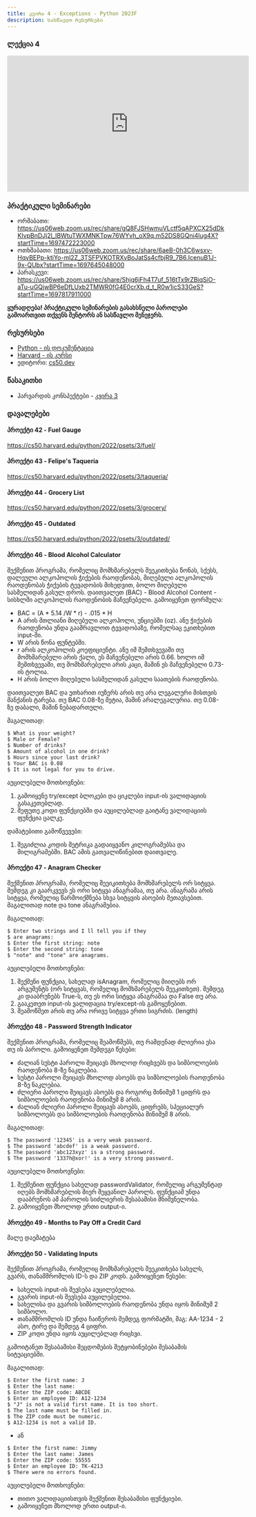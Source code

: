 ```yaml
---
title: კვირა 4 - Exceptions - Python 2023F
description: სასწავლო რესურსები
---
```


### ლექცია 4
<iframe width="560" height="315" src="https://www.youtube.com/embed/vZrYLfCXSFk" title="YouTube video player" frameborder="0" allow="accelerometer; autoplay; clipboard-write; encrypted-media; gyroscope; picture-in-picture; web-share" allowfullscreen></iframe>


### პრაქტიკული სემინარები
- ორშაბათი: https://us06web.zoom.us/rec/share/gQ8FJSHwmuVLctf5qAPXCX25dDkKIvpBnDJj2l_IBWtuTWXMNKTpw76WYvh_oX9q.m52DS8GQni4lug4X?startTime=1697472223000
- ოთხშაბათი: https://us06web.zoom.us/rec/share/6aeB-0h3C6wsxv-HqvBEPp-ktiYo-ml2Z_3TSFPVKOTRXvBoJatSs4cfbjR9_7B6.IcenuB1J-9x-QUbx?startTime=1697645048000
- პარასკევი: https://us06web.zoom.us/rec/share/Shjq6jFh4T7uf_516tTx9rZBiqSiO-aTu-uGQjwBP6eDfLUxb2TMWR0fG4E0crXb.d_t_R0w1icS33GeS?startTime=1697817911000

**ყურადღება! პრაქტიკული სემინარების გასახსნელი პაროლები გამოართვით თქვენს მენტორს ან სასწავლო მენეჯერს.**

### რესურსები
- [Python - ის დოკუმენტაცია](https://docs.python.org/3/library/)
- [Harvard - ის კურსი](https://cs50.harvard.edu/python/2022/)
- ედიტორი: [cs50.dev](https://cs50.dev/)

### წასაკითხი
- ჰარვარდის კონსპექტები - [კვირა 3](https://cs50.harvard.edu/python/2022/notes/3/)

### დავალებები

#### პროექტი 42 - Fuel Gauge
https://cs50.harvard.edu/python/2022/psets/3/fuel/

#### პროექტი 43 - Felipe's Taqueria
https://cs50.harvard.edu/python/2022/psets/3/taqueria/

#### პროექტი 44 - Grocery List
https://cs50.harvard.edu/python/2022/psets/3/grocery/

#### პროექტი 45 - Outdated
https://cs50.harvard.edu/python/2022/psets/3/outdated/

#### პროექტი 46 - Blood Alcohol Calculator

შექმენით პროგრამა, რომელიც მომხმარებელს შეეკითხება წონას, სქესს, დალეული ალკოჰოლის ჭიქების რაოდენობას,
მიღებული ალკოჰოლის რაოდენობას ჭიქების ტევადობის მიხედვით, ბოლო მიღებული სასმელიდან გასულ დროს.
დაითვალეთ (BAC) - Blood Alcohol Content - სისხლში ალკოჰოლის რაოდენობის მაჩვენებელი.
გამოიყენეთ ფორმულა:
- BAC = (A * 5.14 /W * r) - .015 * H
- A არის მთლიანი მიღებული ალკოჰოლი, უნციებში (oz). ანუ ჭიქების რაოდენობა უნდა გაამრავლოთ ტევადობაზე, რომელსაც ეკითხებით input-ში.
- W არის წონა ფუნტებში.
- r არის ალკოჰოლის კოეფიციენტი. ანუ იმ შემთხვევაში თუ მომხმარებელი არის ქალი, ეს მაჩვენებელი არის 0.66. ხოლო იმ შემთხვევაში, თუ მომხმარებელი არის კაცი, მაშინ ეს მაჩვენებელი 0.73-ის ტოლია.
- H არის ბოლო მიღებული სასმელიდან გასული საათების რაოდენობა.

დაითვალეთ BAC და უთხარით იუზერს არის თუ არა ლეგალური მისთვის მანქანის ტარება. თუ BAC 0.08-ზე მეტია, მაშინ არალეგალურია. თუ 0.08-ზე დაბალი, მაშინ ნებადართული.


მაგალითად:
```shell
$ What is your weight?
$ Male or Female? 
$ Number of drinks?
$ Amount of alcohol in one drink? 
$ Hours since your last drink? 
$ Your BAC is 0.08
$ It is not legal for you to drive.
```

აუცილებელი მოთხოვნები:
1. გამოიყენე try/except ბლოკები და ციკლები input-ის ვალიდაციის გასაკეთებლად.
1. შეფუთე კოდი ფუნქციებში და აუცილებლად გაიტანე ვალიდაციის ფუნქცია ცალკე.

დამატებითი გამოწვევები:
1. შეგიძლია კოდის მეტრიკა გადაიყვანო კილოგრამებსა და მილიგრამებში. BAC ამის გათვალიწინებით დაითვალე.

#### პროექტი 47 - Anagram Checker
შექმენით პროგრამა, რომელიც შეეიკითხება მომხმარებელს ორ სიტყვა. შემდეგ კი გაარკვევს ეს ორი სიტყვა ანაგრამაა, თუ არა.
ანაგრამა არის სიტყვა, რომელიც წარმოიქმნება სხვა სიტყვის ასოების შეთავსებით. მაგალითად note და tone ანაგრამებია.

მაგალითად:
```shell
$ Enter two strings and I ll tell you if they
$ are anagrams:
$ Enter the first string: note
$ Enter the second string: tone
$ "note" and "tone" are anagrams.
```

აუცილებელი მოთხოვნები:
1. შექმენი ფუნქცია, სახელად isAnagram, რომელიც მიიღებს ორ არგუმენტს (ორ სიტყვას, რომელიც მომხმარებელს შეეკითხეთ). შემდეგ კი დააბრუნებს True-ს, თუ ეს ორი სიტყვა ანაგრამაა და False თუ არა. 
1. გააკეთეთ input-ის ვალიდაცია try/except-ის გამოყენებით.
1. შეამოწმეთ არის თუ არა ორივე სიტყვა ერთი სიგრძის. (length)

#### პროექტი 48 - Password Strength Indicator
შექმენით პროგრამა, რომელიც შეამოწმებს, თუ რამდენად ძლიერია ესა თუ ის პაროლი. გამოიყენეთ შემდეგი წესები:
- ძალიან სუსტი პაროლი შეიცავს მხოლოდ რიცხვებს და სიმბოლოების რაოდენობა 8-ზე ნაკლებია.
- სუსტი პაროლი შეიცავს მხოლოდ ასოებს და სიმბოლოების რაოდენობა 8-ზე ნაკლებია.
- ძლიერი პაროლი შეიცავს ასოებს და როგორც მინიმუმ 1 ციფრს და სიმბოლოების რაოდენობა მინიმუმ 8 არის.
- ძალიან ძლიერი პაროლი შეიცავს ასოებს, ციფრებს, სპეციალურ სიმბოლოებს და სიმბოლოების რაოდენობა მინიმუმ 8 არის.

მაგალითად:
```shell
$ The password '12345' is a very weak password.
$ The password 'abcdef' is a weak password.
$ The password 'abc123xyz' is a strong password.
$ The password '1337h@xor!' is a very strong password.
```

აუცილებელი მოთხოვნები:
1. შექმენით ფუნქცია სახელად passwordValidator, რომელიც არგუმენტად იღებს მომხმარებლის მიერ შეყვანილ პაროლს. ფუნქციამ უნდა დააბრუნოს ამ პაროლის სიძლიერის შესაბამისი მნიშვნელობა.
1. გამოიყენეთ მხოლოდ ერთი output-ი.


#### პროექტი 49 - Months to Pay Off a Credit Card
მალე დაემატება

#### პროექტი 50 - Validating Inputs
შექმენით პროგრამა, რომელიც მომხმარებელს შეეკითხება სახელს, გვარს, თანამშრომლის ID-ს და ZIP კოდს. გამოიყენეთ წესები:
- სახელის input-ის შევსება აუცილებელია.
- გვარის input-ის შევსება აუცილებელია.
- სახელისა და გვარის სიმბოლოების რაოდენობა უნდა იყოს მინიმუმ 2 სიმბოლო.
- თანამშრომლის ID უნდა ჩაიწეროს შემდეგ ფორმატში, მაგ: AA-1234 - 2 ასო, ტირე და შემდეგ 4 ციფრი.
- ZIP კოდი უნდა იყოს აუცილებლად რიცხვი.

გამოიტანეთ შესაბამისი შეცდომების შეტყობინებები შესაბამის სიტუაციებში.


მაგალითად:
```shell
$ Enter the first name: J
$ Enter the last name:
$ Enter the ZIP code: ABCDE
$ Enter an employee ID: A12-1234
$ "J" is not a valid first name. It is too short.
$ The last name must be filled in.
$ The ZIP code must be numeric.
$ A12-1234 is not a valid ID.
```
- ან
```shell
$ Enter the first name: Jimmy
$ Enter the last name: James
$ Enter the ZIP code: 55555
$ Enter an employee ID: TK-4213
$ There were no errors found.
```
აუცილებელი მოთხოვნები:
- თითო ვალიდაციისთვის შექმენით შესაბამისი ფუნქციები.
- გამოიყენეთ მხოლოდ ერთი output-ი.